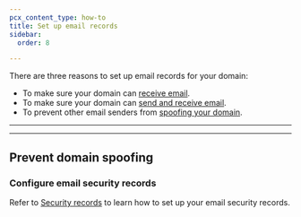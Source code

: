 ```yaml
---
pcx_content_type: how-to
title: Set up email records
sidebar:
  order: 8

---
```



There are three reasons to set up email records for your domain:

* To make sure your domain can [receive email](#receive-email).
* To make sure your domain can [send and receive email](#send-and-receive-email).
* To prevent other email senders from [spoofing your domain](#prevent-domain-spoofing).

***

<Render file="add-mx-records" product="dns" />

***

## Prevent domain spoofing

<Render file="domain-spoofing" product="dmarc-management" />

### Configure email security records

Refer to [Security records](/dmarc-management/security-records/) to learn how to set up your email security records.
